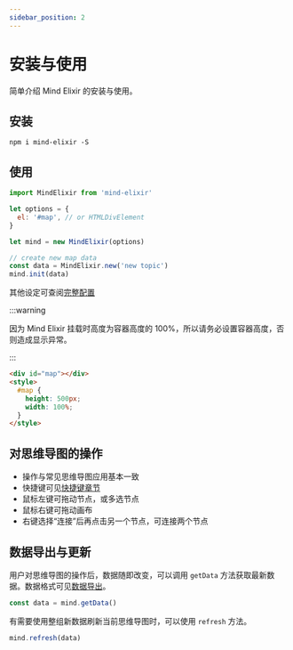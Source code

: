 ```yaml
---
sidebar_position: 2
---
```



# 安装与使用

简单介绍 Mind Elixir 的安装与使用。

## 安装

```
npm i mind-elixir -S
```

## 使用

```js
import MindElixir from 'mind-elixir'

let options = {
  el: '#map', // or HTMLDivElement
}

let mind = new MindElixir(options)

// create new map data
const data = MindElixir.new('new topic')
mind.init(data)
```

其他设定可查阅[完整配置](../api/mind-elixir.options.md)

:::warning

因为 Mind Elixir 挂载时高度为容器高度的 100%，所以请务必设置容器高度，否则造成显示异常。

:::

```html
<div id="map"></div>
<style>
  #map {
    height: 500px;
    width: 100%;
  }
</style>
```

## 对思维导图的操作

- 操作与常见思维导图应用基本一致
- 快捷键可见[快捷键章节](../guides/shortcuts.md)
- 鼠标左键可拖动节点，或多选节点
- 鼠标右键可拖动画布
- 右键选择“连接”后再点击另一个节点，可连接两个节点

<MindElixirShowcase />


## 数据导出与更新

用户对思维导图的操作后，数据随即改变，可以调用 `getData` 方法获取最新数据。数据格式可见[数据导出](../guides/data-export.md)。

```js
const data = mind.getData()
```

有需要使用整组新数据刷新当前思维导图时，可以使用 `refresh` 方法。

```js
mind.refresh(data)
```
